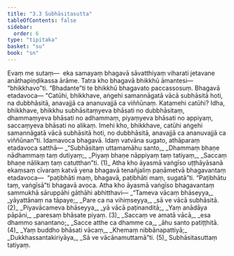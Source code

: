 ```yaml
---
title: "3.3 Subhāsitasutta"
tableOfContents: false
sidebar:
  order: 6
type: "tipitaka"
basket: "su"
book: "sn"
---
```



<DynamicBreadcrumb />

<Paragraph number="519" book="sn">
Evaṃ me sutaṃ—  eka samayaṃ bhagavā sāvatthiyaṃ viharati jetavane anāthapiṇḍikassa ārāme. Tatra kho bhagavā bhikkhū āmantesi—  “bhikkhavo”ti. “Bhadante”ti te bhikkhū bhagavato paccassosuṃ. Bhagavā etadavoca—
</Paragraph>

<Paragraph number="520" book="sn">
“Catūhi, bhikkhave, aṅgehi samannāgatā vācā subhāsitā hoti, na dubbhāsitā, anavajjā ca ananuvajjā ca viññūnaṃ. Katamehi catūhi? Idha, bhikkhave, bhikkhu subhāsitaṃyeva bhāsati no dubbhāsitaṃ, dhammaṃyeva bhāsati no adhammaṃ, piyaṃyeva bhāsati no appiyaṃ, saccaṃyeva bhāsati no alikaṃ. Imehi kho, bhikkhave, catūhi aṅgehi samannāgatā vācā subhāsitā hoti, no dubbhāsitā, anavajjā ca ananuvajjā ca viññūnan”ti. Idamavoca bhagavā. Idaṃ vatvāna sugato, athāparaṃ etadavoca satthā—
</Paragraph>

<Division number="453" book="sn">

<Paragraph number="521" type="verses" book="sn">
_“Subhāsitaṃ uttamamāhu santo,_  
_Dhammaṃ bhaṇe nādhammaṃ taṃ dutiyaṃ;_  
_Piyaṃ bhaṇe nāppiyaṃ taṃ tatiyaṃ,_  
_Saccaṃ bhaṇe nālikaṃ taṃ catutthan”ti. (1)_  

</Paragraph>

<Paragraph number="522" book="sn">
Atha kho āyasmā vaṅgīso uṭṭhāyāsanā ekaṃsaṃ cīvaraṃ katvā yena bhagavā tenañjaliṃ paṇāmetvā bhagavantaṃ etadavoca—  “paṭibhāti maṃ, bhagavā, paṭibhāti maṃ, sugatā”ti. “Paṭibhātu taṃ, vaṅgīsā”ti bhagavā avoca. Atha kho āyasmā vaṅgīso bhagavantaṃ sammukhā sāruppāhi gāthāhi abhitthavi—
</Paragraph>

</Division>
<Division number="454" book="sn">

<Paragraph number="523" type="verses" book="sn">
_“Tameva vācaṃ bhāseyya,_  
_yāyattānaṃ na tāpaye;_  
_Pare ca na vihiṃseyya,_  
_sā ve vācā subhāsitā. (2)_  

</Paragraph>

</Division>
<Division number="455" book="sn">

<Paragraph number="524" type="verses" book="sn">
_Piyavācameva bhāseyya,_  
_yā vācā paṭinanditā;_  
_Yaṃ anādāya pāpāni,_  
_paresaṃ bhāsate piyaṃ. (3)_  

</Paragraph>

</Division>
<Division number="456" book="sn">

<Paragraph number="525" type="verses" book="sn">
_Saccaṃ ve amatā vācā,_  
_esa dhammo sanantano;_  
_Sacce atthe ca dhamme ca,_  
_āhu santo patiṭṭhitā. (4)_  

</Paragraph>

</Division>
<Division number="457" book="sn">

<Paragraph number="526" type="verses" book="sn">
_Yaṃ buddho bhāsati vācaṃ,_  
_Khemaṃ nibbānapattiyā;_  
_Dukkhassantakiriyāya,_  
_Sā ve vācānamuttamā”ti. (5)_  


</Paragraph>
</Division>

<Paragraph number="527" type="center" book="sn">
Subhāsitasuttaṃ tatiyaṃ.
</Paragraph>